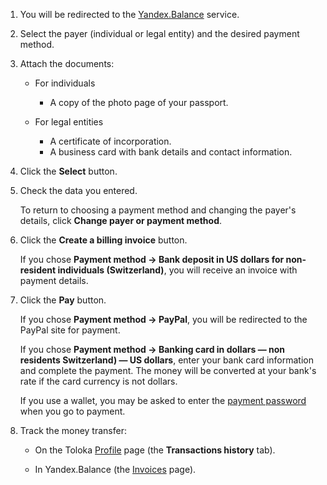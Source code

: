 1. You will be redirected to the [Yandex.Balance](https://balance.yandex.ru/index.xml?LANG=en) service.

1. Select the payer (individual or legal entity) and the desired payment method.

1. Attach the documents:

    - For individuals

        - A copy of the photo page of your passport.

    - For legal entities

        - A certificate of incorporation.
        - A business card with bank details and contact information.

1. Click the **Select** button.
1. Check the data you entered.

    To return to choosing a payment method and changing the payer's details, click **Change payer or payment method**.

1. Click the **Create a billing invoice** button.

    If you chose **Payment method → Bank deposit in US dollars for non-resident individuals (Switzerland)**, you will receive an invoice with payment details.

1. Click the **Pay** button.

    If you chose **Payment method → PayPal**, you will be redirected to the PayPal site for payment.

    If you chose **Payment method → Banking card in dollars — non residents Switzerland) — US dollars**, enter your bank card information and complete the payment. The money will be converted at your bank's rate if the card currency is not dollars.

    <Note mode="note" title="Note">

    If you use a  wallet, you may be asked to enter the [payment password](https://yandex.ru/support/money/password/permanent.html) when you go to payment.

    </Note>

1. Track the money transfer:

    - On the Toloka [Profile](https://platform.toloka.ai/requester/profile) page (the **Transactions history** tab).

    - In Yandex.Balance (the [Invoices](https://balance.yandex.ru/persons.xml?LANG=en) page).
